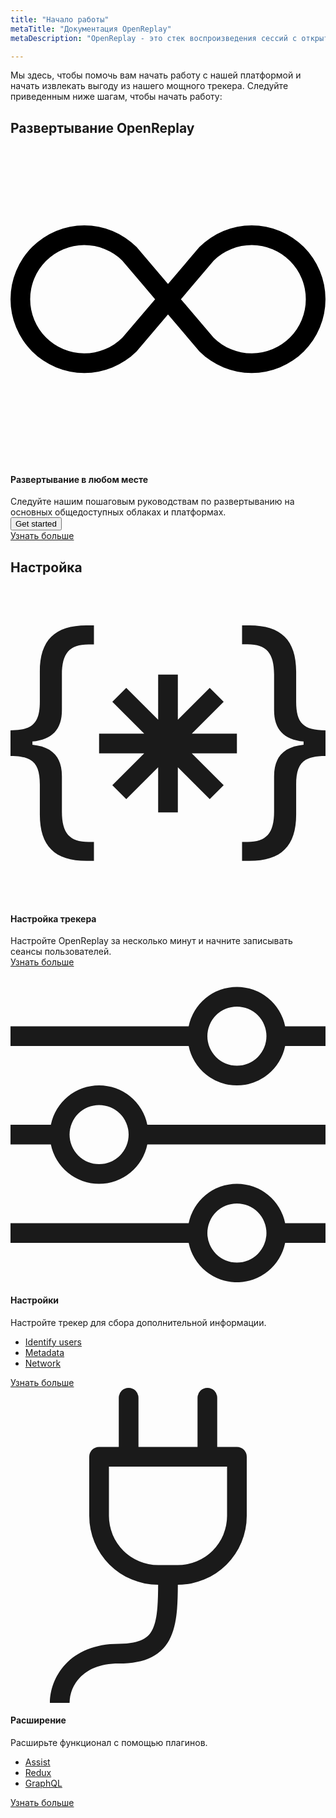 ```yaml
---
title: "Начало работы"
metaTitle: "Документация OpenReplay"
metaDescription: "OpenReplay - это стек воспроизведения сессий с открытым исходным кодом и самостоятельным хостингом, который позволяет вам видеть, что делают пользователи в вашем веб-приложении, помогая вам быстрее устранять проблемы."

---
```


Мы здесь, чтобы помочь вам начать работу с нашей платформой и начать извлекать выгоду из нашего мощного трекера. Следуйте приведенным ниже шагам, чтобы начать работу:

## Развертывание OpenReplay
<div class="col-span-12 card">
	<div class="relative border text-left">
		<div class="relative flex flex-col gap-6">
			<div class="flex items-center gap-3">
				<div class="shrink-0 theme-icon w-8 h-8 flex items-center justify-center rounded">
					<svg xmlns="http://www.w3.org/2000/svg" fill="var(--theme-accent-full)" class="bi bi-infinity"
							 viewBox="0 0 16 16">
						<path
							d="M5.68 5.792 7.345 7.75 5.681 9.708a2.75 2.75 0 1 1 0-3.916ZM8 6.978 6.416 5.113l-.014-.015a3.75 3.75 0 1 0 0 5.304l.014-.015L8 8.522l1.584 1.865.014.015a3.75 3.75 0 1 0 0-5.304l-.014.015L8 6.978Zm.656.772 1.663-1.958a2.75 2.75 0 1 1 0 3.916L8.656 7.75Z"/>
					</svg>
				</div>
				<h4>Развертывание в любом месте</h4>
			</div>
			<span class="flex-grow">Следуйте нашим пошаговым руководствам по развертыванию на основных общедоступных облаках и платформах.</span>
		</div>
		<div class="mt-6">
			<div class="hidden">
				<button class="relative inline-flex items-center space-x-2 text-center rounded px-3 py-2" type="button">
					<span class="truncate">Get started</span>
				</button>
			</div>
			<div class="grid grid-cols-2 md:grid-cols-4 gap-3 md:gap-4">
				<IconText url="/deployment/deploy-aws" title="AWS"/>
				<IconText url="/deployment/deploy-azure" title="Azure"/>
				<IconText url="/deployment/deploy-gcp" title="GCP"/>
				<IconText url="/deployment/deploy-digitalocean" title="Digital Ocean"/>
			</div>
		</div>
		<div class="flex justify-start mt-5">
			<a class="block text-center w-fit learn-more" href="/deployment/"> Узнать больше </a>
		</div>
	</div>
</div>


## Настройка
<div class="grid grid-cols-1 md:grid-cols-3 gap-3">
	<div class="card">
		<div class="relative border text-left col-span-4">
			<div class="relative flex flex-col gap-6">
				<div class="flex items-center gap-3">
					<div class="shrink-0 theme-icon w-8 h-8 flex items-center justify-center rounded">
						<svg xmlns="http://www.w3.org/2000/svg" fill="currentColor" class="bi bi-braces-asterisk"
								 viewBox="0 0 16 16">
							<path fill-rule="evenodd"
										d="M1.114 8.063V7.9c1.005-.102 1.497-.615 1.497-1.6V4.503c0-1.094.39-1.538 1.354-1.538h.273V2h-.376C2.25 2 1.49 2.759 1.49 4.352v1.524c0 1.094-.376 1.456-1.49 1.456v1.299c1.114 0 1.49.362 1.49 1.456v1.524c0 1.593.759 2.352 2.372 2.352h.376v-.964h-.273c-.964 0-1.354-.444-1.354-1.538V9.663c0-.984-.492-1.497-1.497-1.6ZM14.886 7.9v.164c-1.005.103-1.497.616-1.497 1.6v1.798c0 1.094-.39 1.538-1.354 1.538h-.273v.964h.376c1.613 0 2.372-.759 2.372-2.352v-1.524c0-1.094.376-1.456 1.49-1.456v-1.3c-1.114 0-1.49-.362-1.49-1.456V4.352C14.51 2.759 13.75 2 12.138 2h-.376v.964h.273c.964 0 1.354.444 1.354 1.538V6.3c0 .984.492 1.497 1.497 1.6ZM7.5 11.5V9.207l-1.621 1.621-.707-.707L6.792 8.5H4.5v-1h2.293L5.172 5.879l.707-.707L7.5 6.792V4.5h1v2.293l1.621-1.621.707.707L9.208 7.5H11.5v1H9.207l1.621 1.621-.707.707L8.5 9.208V11.5h-1Z"/>
						</svg>
					</div>
					<h4>Настройка трекера</h4>
				</div>
				<span class="text-sm flex-grow">Настройте OpenReplay за несколько минут и начните записывать сеансы пользователей.</span>
			</div>
			<div class="mt-6">
				<div class="grid grid-cols-1 md:grid-cols-1 gap-3 md:gap-4">
					<IconText url="/ios-sdk/init" title="iOS (Beta)"/>
					<IconText url="/rn-sdk/init" title="React Native (Beta)"/>
					<IconText url="/using-or/snippet" title="JS Snippet"/>
					<IconText url="/using-or/react" title="React"/>
					<IconText url="/using-or/vue" title="Vue"/>
					<IconText url="/using-or/angular" title="Angular"/>
					<IconText url="/using-or/next" title="NextJS"/>
				</div>
			</div>
			<div class="flex justify-start mt-5">
				<a class="block text-center w-fit learn-more" href="/using-or/">
					Узнать больше
				</a>
			</div>
		</div>
	</div>
	<div class="card">
		<div class="relative border text-left col-span-4">
			<div class="relative flex flex-col gap-6">
				<div class="flex items-center gap-3">
					<div class="shrink-0 theme-icon w-8 h-8 flex items-center justify-center rounded">
						<svg xmlns="http://www.w3.org/2000/svg" fill="currentColor" class="bi bi-sliders" viewBox="0 0 16 16">
							<path fill-rule="evenodd"
										d="M11.5 2a1.5 1.5 0 1 0 0 3 1.5 1.5 0 0 0 0-3zM9.05 3a2.5 2.5 0 0 1 4.9 0H16v1h-2.05a2.5 2.5 0 0 1-4.9 0H0V3h9.05zM4.5 7a1.5 1.5 0 1 0 0 3 1.5 1.5 0 0 0 0-3zM2.05 8a2.5 2.5 0 0 1 4.9 0H16v1H6.95a2.5 2.5 0 0 1-4.9 0H0V8h2.05zm9.45 4a1.5 1.5 0 1 0 0 3 1.5 1.5 0 0 0 0-3zm-2.45 1a2.5 2.5 0 0 1 4.9 0H16v1h-2.05a2.5 2.5 0 0 1-4.9 0H0v-1h9.05z"/>
						</svg>
					</div>
					<h4>Настройки</h4>
				</div>
				<span class="text-sm flex-grow">Настройте трекер для сбора дополнительной информации.</span>
			</div>
			<div class="mt-6">
				<div class="grid grid-cols-1 md:grid-cols-1 gap-3 md:gap-4">
					<ul class="list-none ml-0 pl-0">
						<li>
							<a href="/installation/identify-user">Identify users</a>
						</li>
						<li>
							<a href="/installation/metadata">Metadata</a>
						</li>
						<li>
							<a href="/installation/network-options">Network</a>
						</li>
					</ul>
				</div>
			</div>
			<div class="flex justify-start mt-5">
				<a class="block text-center w-fit learn-more" href="/installation/">
					Узнать больше
				</a>
			</div>
		</div>
	</div>
	<div class="card">
		<div class="relative border text-left col-span-4">
			<div class="relative flex flex-col gap-6">
				<div class="flex items-center gap-3">
					<div class="shrink-0 theme-icon w-8 h-8 flex items-center justify-center rounded">
						<svg xmlns="http://www.w3.org/2000/svg" fill="currentColor" class="bi bi-plug" viewBox="0 0 16 16">
							<path
								d="M6 0a.5.5 0 0 1 .5.5V3h3V.5a.5.5 0 0 1 1 0V3h1a.5.5 0 0 1 .5.5v3A3.5 3.5 0 0 1 8.5 10c-.002.434-.01.845-.04 1.22-.041.514-.126 1.003-.317 1.424a2.083 2.083 0 0 1-.97 1.028C6.725 13.9 6.169 14 5.5 14c-.998 0-1.61.33-1.974.718A1.922 1.922 0 0 0 3 16H2c0-.616.232-1.367.797-1.968C3.374 13.42 4.261 13 5.5 13c.581 0 .962-.088 1.218-.219.241-.123.4-.3.514-.55.121-.266.193-.621.23-1.09.027-.34.035-.718.037-1.141A3.5 3.5 0 0 1 4 6.5v-3a.5.5 0 0 1 .5-.5h1V.5A.5.5 0 0 1 6 0zM5 4v2.5A2.5 2.5 0 0 0 7.5 9h1A2.5 2.5 0 0 0 11 6.5V4H5z"/>
						</svg>
					</div>
					<h4>Расширение</h4>
				</div>
				<span class="text-sm flex-grow">Расширьте функционал с помощью плагинов.</span>
			</div>
			<div class="mt-6">
				<div class="grid grid-cols-1 md:grid-cols-1 gap-3 md:gap-4">
					<ul class="list-none ml-0 pl-0">
						<li>
							<a href="/plugins/assist">Assist</a>
						</li>
						<li>
							<a href="/plugins/redux">Redux</a>
						</li>
						<li>
							<a href="/plugins/graphql">GraphQL</a>
						</li>
					</ul>
				</div>
			</div>
			<div class="flex justify-start mt-5">
				<a class="block text-center w-fit learn-more" href="/plugins/">
					Узнать больше
				</a>
			</div>
		</div>
	</div>
</div>
